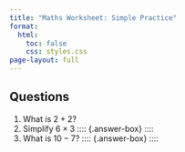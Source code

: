 ```yaml
---
title: "Maths Worksheet: Simple Practice"
format:
  html:
    toc: false
    css: styles.css
page-layout: full
---
```


## Questions

1. What is $2 + 2$?
    <div class="answer-box"></div>
1. Simplify $6 \times 3$
    :::: {.answer-box}
    ::::
1. What is $10 - 7$?
:::: {.answer-box}
::::
